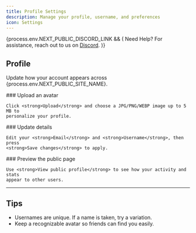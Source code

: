 ```yaml
---
title: Profile Settings
description: Manage your profile, username, and preferences
icon: Settings
---
```



{process.env.NEXT_PUBLIC_DISCORD_LINK && (
<Callout>
  Need Help? For assistance, reach out to us on <a href={process.env.NEXT_PUBLIC_DISCORD_LINK} target="_blank">Discord</a>.
</Callout>
)}

## Profile

Update how your account appears across {process.env.NEXT_PUBLIC_SITE_NAME}.

<Steps>
  <Step>
    ### Upload an avatar

    Click <strong>Upload</strong> and choose a JPG/PNG/WEBP image up to 5 MB to
    personalize your profile.
  </Step>
  <Step>
    ### Update details

    Edit your <strong>Email</strong> and <strong>Username</strong>, then press
    <strong>Save changes</strong> to apply.
  </Step>
  <Step>
    ### Preview the public page

    Use <strong>View public profile</strong> to see how your activity and stats
    appear to other users.
  </Step>
</Steps>

---

## Tips
- Usernames are unique. If a name is taken, try a variation.
- Keep a recognizable avatar so friends can find you easily.
